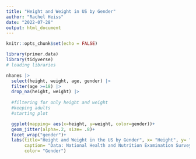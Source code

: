 ```yaml
---
title: "Height and Weight in US by Gender"
author: "Rachel Heiss"
date: "2022-07-28"
output: html_document
---
```


```r
knitr::opts_chunk$set(echo = FALSE)
```
```r
library(primer.data)
library(tidyverse)
# loading libraries

```
```r
nhanes |>
  select(height, weight, age, gender) |>
  filter(age >=18) |>
  drop_na(height, weight) |>
   
  #filtering for only height and weight
  #keeping adults
  #starting plot

  ggplot(mapping= aes(x=height, y=weight, color=gender))+
  geom_jitter(alpha=.2, size= .8)+
  facet_wrap("gender")+
  labs(title="Height and Weight in the US by Gender", x= "Height", y= "Weight", subtitle= "Males are heavier and taller than females on average.", 
       caption= "Data: National Health and Nutrition Examination Survey", 
       color= "Gender")
```


